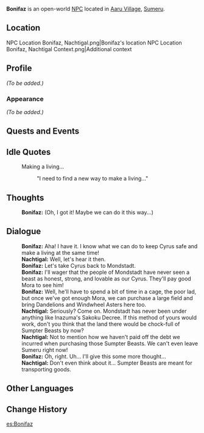 {{Meta
<!-- Remove this template after adding the missing info -->
|missing_NPC_profile  = yes
}}
{{Character Infobox
|type             = Open-World NPC <!-- NPC, Quest NPC, or Event NPC -->
|image            = NPC Bonifaz.png
|realname         = <!-- Optional, if different from in-game name -->
|deceased         = <!-- Past (for deceased prior to events of the game) or free response -->
|region           = Mondstadt
|location         = Sumeru
|affiliation      = 
|title            = Merchant

|ancestry         = <!-- Clan/family -->
|father           = 
|mother           = 
|spouse           = 
|sibling          = 
|child            = 
|relative         = 

|voiceEN          = 
|voiceCN          = 
|voiceJP          = 
|dialoguereward   = 
}}
'''Bonifaz''' is an open-world [[NPC]] located in [[Aaru Village]], [[Sumeru]].

==Location==
<gallery>
NPC Location Bonifaz, Nachtigal.png|Bonifaz's location
NPC Location Bonifaz, Nachtigal Context.png|Additional context
</gallery>

==Profile==
<!--Detailed story/lore information goes here.-->
''(To be added.)''

===Appearance===
<!--Keep appearance section short and concise. Limit to 2 paragraphs with 3-4 sentences each.-->
''(To be added.)''

==Quests and Events==
{{Quests and Events}}

==Idle Quotes==
{{Dialogue Start}}
: {{DIcon|Idle}} Making a living...
:: {{A|VO Bonifaz 01.ogg}} "I need to find a new way to make a living..."
{{Dialogue End}}

==Thoughts==
{{All Schemes to Know Explanation|name=Bonifaz}}
{{Dialogue Start}}
:{{A|VO Bonifaz All Schemes to Know 01.ogg}} '''Bonifaz:''' (Oh, I got it! Maybe we can do it this way...)
{{Dialogue End}}

==Dialogue==
{{Dialogue Start}}
:'''Bonifaz:''' Aha! I have it. I know what we can do to keep Cyrus safe and make a living at the same time!
:'''Nachtigal:''' Well, let's hear it then.
:'''Bonifaz:''' Let's take Cyrus back to Mondstadt.
:'''Bonifaz:''' I'll wager that the people of Mondstadt have never seen a beast as honest, strong, and lovable as our Cyrus. They'll pay good Mora to see him!
:'''Bonifaz:''' Well, he'll have to spend a bit of time in a cage, the poor lad, but once we've got enough Mora, we can purchase a large field and bring Dandelions and Windwheel Asters here too.
:'''Nachtigal:''' Seriously? Come on. Mondstadt has never been under anything like Inazuma's Sakoku Decree. If this method of yours would work, don't you think that the land there would be chock-full of Sumpter Beasts by now?
:'''Nachtigal:''' Not to mention how we haven't paid off the debt we incurred when purchasing those Sumpter Beasts. We can't even leave Sumeru right now!
:'''Bonifaz:''' Oh, right. Uh... I'll give this some more thought...
:'''Nachtigal:''' Don't even think about it... Sumpter Beasts are meant for transporting goods.
{{Dialogue End}}
<!--
==Event Dialogue==
===Event Name===
{{Dialogue Start}}
:'''{{subst:PAGENAME}}:'''
{{Dialogue End}}

==Trivia==
* 
-->

==Other Languages==
{{Other Languages
|default_hidden = 1
|en      = Bonifaz
|zhs     = 博尼法兹
|zhs_rm  = Bónífǎzī
|zht     = 博尼法茲
|zht_rm  = Bónífǎzī
|ja      = ボニファズ
|ja_rm   = Bonifazu
|ko      = 보니파츠
|es      = Bonifaz
|fr      = Bonifaz
|ru      = Бонифаций
|th      = Bonifaz
|vi      = Bonifaz
|de      = Bonifaz
|id      = Bonifaz
|pt      = Bonifaz
|tr      = Bonifaz
|it      = Bonifaz
}}

==Change History==
{{Change History|3.1}}
<!--
==References==
{{Reflist}}
-->

[[es:Bonifaz]]